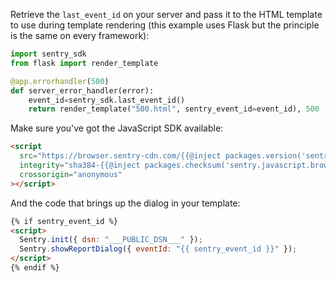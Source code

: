 
Retrieve the `last_event_id` on your server and pass it to the HTML template to use during template rendering (this example uses Flask but the principle is the same on every framework):

```python
import sentry_sdk
from flask import render_template

@app.errorhandler(500)
def server_error_handler(error):
    event_id=sentry_sdk.last_event_id()
    return render_template("500.html", sentry_event_id=event_id), 500
```

Make sure you've got the JavaScript SDK available:

```html
<script
  src="https://browser.sentry-cdn.com/{{@inject packages.version('sentry.javascript.browser') }}/bundle.min.js"
  integrity="sha384-{{@inject packages.checksum('sentry.javascript.browser', 'bundle.min.js', 'sha384-base64') }}"
  crossorigin="anonymous"
></script>
```

And the code that brings up the dialog in your template:

```html
{% if sentry_event_id %}
<script>
  Sentry.init({ dsn: "___PUBLIC_DSN___" });
  Sentry.showReportDialog({ eventId: "{{ sentry_event_id }}" });
</script>
{% endif %}
```
